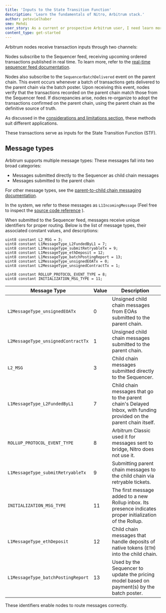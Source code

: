 ```yaml
---
title: 'Inputs to the State Transition Function'
description: 'Learn the fundamentals of Nitro, Arbitrum stack.'
author: petevielhaber
sme: Mehdi
user_story: As a current or prospective Arbitrum user, I need learn more about Nitros design.
content_type: get-started
---
```



<a data-quicklook-from="arbitrum">Arbitrum</a> nodes receive <a data-quicklook-from="transaction">
  transaction
</a> inputs through two channels:

Nodes subscribe to the <a data-quicklook-from="sequencer">Sequencer</a> feed, receiving upcoming ordered transactions published in real time. To learn more, refer to the [real-time sequencer feed documentation](/how-arbitrum-works/03-sequencer.mdx#real-time-sequencer-feed).

Nodes also subscribe to the `SequencerBatchDelivered` event on the <a data-quicklook-from="parent-chain">parent chain</a>. This event occurs whenever a <a data-quicklook-from="batch">batch</a> of transactions gets delivered to the parent chain via the batch poster. Upon receiving this event, nodes verify that the transactions recorded on the parent chain match those from the Sequencer feed. If discrepancies arise, nodes re-organize to adopt the transactions confirmed on the parent chain, using the parent chain as the definitive source of truth.

As discussed in the [considerations and limitations section](/how-arbitrum-works/03-sequencer.mdx#considerations-and-limitations), these methods suit different applications.

These transactions serve as inputs for the <a data-quicklook-from="state-transition-function">State Transition Function</a> (STF).

## Message types

Arbitrum supports multiple message types: These messages fall into two broad categories:

- Messages submitted directly to the Sequencer as <a data-quicklook-from="child-chain">child chain</a> messages
- Messages submitted to the parent chain


For other message types, see the [parent-to-child chain messaging documentation](/how-arbitrum-works/10-l1-to-l2-messaging.mdx).

In the system, we refer to these messages as `L1IncomingMessage` (Feel free to inspect the [source code reference](https://github.com/OffchainLabs/nitro/blob/4ac7e9268e9885a025e0060c9ec30f9612f9e651/arbos/incomingmessage.go#L54) ).

When submitted to the Sequencer feed, messages receive unique identifiers for proper routing. Below is the list of message types, their associated constant values, and descriptions:

```solidity
uint8 constant L2_MSG = 3;
uint8 constant L1MessageType_L2FundedByL1 = 7;
uint8 constant L1MessageType_submitRetryableTx = 9;
uint8 constant L1MessageType_ethDeposit = 12;
uint8 constant L1MessageType_batchPostingReport = 13;
uint8 constant L2MessageType_unsignedEOATx = 0;
uint8 constant L2MessageType_unsignedContractTx = 1;

uint8 constant ROLLUP_PROTOCOL_EVENT_TYPE = 8;
uint8 constant INITIALIZATION_MSG_TYPE = 11;
```

| Message Type                       | Value | Description                                                                                                                                                    |
| ---------------------------------- | ----- | -------------------------------------------------------------------------------------------------------------------------------------------------------------- |
| `L2MessageType_unsignedEOATx`      | 0     | Unsigned child chain messages from EOAs submitted to the parent chain.                                                                                         |
| `L2MessageType_unsignedContractTx` | 1     | Unsigned child chain messages submitted to the parent chain.                                                                                                   |
| `L2_MSG`                           | 3     | Child chain messages submitted directly to the Sequencer.                                                                                                      |
| `L1MessageType_L2FundedByL1`       | 7     | Child chain messages that go to the parent chain's <a data-quicklook-from="delayed-inbox">Delayed Inbox</a>, with funding provided on the parent chain itself. |
| `ROLLUP_PROTOCOL_EVENT_TYPE`       | 8     | <a data-quicklook-from="arbitrum-classic">Arbitrum Classic</a> used it for messages sent to <a data-quicklook-from="bridge">bridge</a>, Nitro does not use it. |
| `L1MessageType_submitRetryableTx`  | 9     | Submitting parent chain messages to the child chain via retryable tickets.                                                                                     |
| `INITIALIZATION_MSG_TYPE`          | 11    | The first message added to a new Rollup inbox. Its presence indicates proper initialization of the Rollup.                                                     |
| `L1MessageType_ethDeposit`         | 12    | Child chain messages that handle deposits of native tokens (`ETH`) into the child chain.                                                                       |
| `L1MessageType_batchPostingReport` | 13    | Used by the Sequencer to update the pricing model based on payment(s) by the batch poster.                                                                     |

These identifiers enable nodes to route messages correctly.

